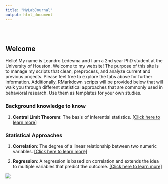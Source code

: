 ```yaml
---
title: "MyLabJournal"
output: html_document
---
```


<style type="text/css">
.title {
  display: none;
}

#getting-started img {
  margin-right: 10px;
}

</style>

<div class="row" style="padding-top: 30px;">
<div class="col-sm-6">

# **Welcome**

Hello! My name is Leandro Ledesma and I am a 2nd year PhD student at the University of Houston. Welcome to my website! The purpose of this site is to manage my scripts that clean, preprocess, and analyze current and previous projects. Please feel free to explore the tabs above for further information. Additionally, RMarkdown scripts will be provided below that will walk you through different statistical approaches that are commonly used in behavioral research. Use them as templates for your own studies. 


### Background knowledge to know

1) **Central Limit Theorem**: The basis of inferential statistics. [[Click here to learn more]](https://leoledesma237.github.io/LeoWebsite/Stats.Fundamentals/Central.Limit.Theorem.html)

### Statistical Approaches

1) **Correlation**: The degree of a linear relationship between two numeric variables. [[Click here to learn more]](https://leoledesma237.github.io/LeoWebsite/Correlation.Scripts/Correlation.Overview.html)

2) **Regression**: A regression is based on correlation and extends the idea to multiple variables that predict the outcome. [[Click here to learn more]](https://leoledesma237.github.io/LeoWebsite/Regression.Scripts/Regression.Overview.html)



</div>
<div class="col-sm-6">



<a href = "https://crumplab.github.io">
![](images/Me.jpg)
</a>
</div>
